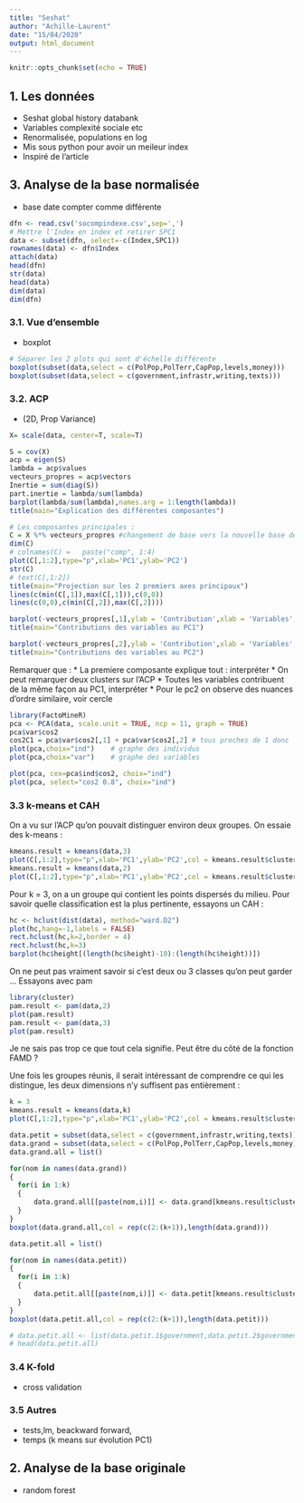 ---
title: "Seshat"
author: "Achille-Laurent"
date: "15/04/2020"
output: html_document
---

```{r setup, include=FALSE}
knitr::opts_chunk$set(echo = TRUE)
```

## 1. Les données
* Seshat global history databank
* Variables complexité sociale etc
* Renormalisée, populations en log
* Mis sous python pour avoir un meileur index
* Inspiré de l'article


## 3. Analyse de la base normalisée
* base date compter comme différente
```{r}
dfn <- read.csv('socompindexe.csv',sep=',')
# Mettre l'Index en index et retirer SPC1
data <- subset(dfn, select=-c(Index,SPC1))
rownames(data) <- dfn$Index
attach(data)
head(dfn)
str(data)
head(data)
dim(data)
dim(dfn)
```
### 3.1. Vue d'ensemble
* boxplot
```{r}
# Séparer les 2 plots qui sont d'échelle différente
boxplot(subset(data,select = c(PolPop,PolTerr,CapPop,levels,money)))
boxplot(subset(data,select = c(government,infrastr,writing,texts)))
```

### 3.2. ACP
* (2D, Prop Variance)
```{r}
X= scale(data, center=T, scale=T) 

S = cov(X)
acp = eigen(S)
lambda = acp$values
vecteurs_propres = acp$vectors
Inertie = sum(diag(S))
part.inertie = lambda/sum(lambda)
barplot(lambda/sum(lambda),names.arg = 1:length(lambda))
title(main="Explication des différentes composantes")

# Les composantes principales : 
C = X %*% vecteurs_propres #changement de base vers la nouvelle base des composantes principales
dim(C)
# colnames(C) =   paste("comp", 1:4)
plot(C[,1:2],type="p",xlab='PC1',ylab='PC2')
str(C)
# text(C[,1:2])
title(main="Projection sur les 2 premiers axes principaux")
lines(c(min(C[,1]),max(C[,1])),c(0,0))
lines(c(0,0),c(min(C[,2]),max(C[,2])))

barplot(-vecteurs_propres[,1],ylab = 'Contribution',xlab = 'Variables',names.arg = names(data),axes = TRUE)
title(main="Contributions des variables au PC1")

barplot(-vecteurs_propres[,2],ylab = 'Contribution',xlab = 'Variables',names.arg = names(data),axes = TRUE)
title(main="Contributions des variables au PC2")
```

Remarquer que :
* La premiere composante explique tout : interpréter
* On peut remarquer deux clusters sur l'ACP
* Toutes les variables contribuent de la même façon au PC1, interpréter
* Pour le pc2 on observe des nuances d'ordre similaire, voir cercle
```{r}
library(FactoMineR)
pca <- PCA(data, scale.unit = TRUE, ncp = 11, graph = TRUE)
pca$var$cos2
cos2C1 = pca$var$cos2[,1] + pca$var$cos2[,2] # tous proches de 1 donc  
plot(pca,choix="ind")    # graphe des individus
plot(pca,choix="var")    # graphe des variables 

plot(pca, cex=pca$ind$cos2, choix="ind")
plot(pca, select="cos2 0.8", choix="ind")
```

### 3.3 k-means et CAH
On a vu sur l'ACP qu'on pouvait distinguer environ deux groupes. On essaie des k-means :
```{r}
kmeans.result = kmeans(data,3)
plot(C[,1:2],type="p",xlab='PC1',ylab='PC2',col = kmeans.result$cluster+3)
kmeans.result = kmeans(data,2)
plot(C[,1:2],type="p",xlab='PC1',ylab='PC2',col = kmeans.result$cluster)
```
Pour k = 3, on a un groupe qui contient les points dispersés du milieu.
Pour savoir quelle classification est la plus pertinente, essayons un CAH :
```{r}
hc <- hclust(dist(data), method="ward.D2")
plot(hc,hang=-1,labels = FALSE)
rect.hclust(hc,k=2,border = 4)
rect.hclust(hc,k=3)
barplot(hc$height[(length(hc$height)-10):(length(hc$height))])
```
On ne peut pas vraiment savoir si c'est deux ou 3 classes qu'on peut garder ... Essayons avec pam
```{r}
library(cluster)
pam.result <- pam(data,2)
plot(pam.result)
pam.result <- pam(data,3)
plot(pam.result)
```
Je ne sais pas trop ce que tout cela signifie.
Peut être du côté de la fonction FAMD ?


Une fois les groupes réunis, il serait intéressant de comprendre ce qui les distingue, les deux dimensions n'y suffisent pas entièrement :
```{r}
k = 3
kmeans.result = kmeans(data,k)
plot(C[,1:2],type="p",xlab='PC1',ylab='PC2',col = kmeans.result$cluster)

data.petit = subset(data,select = c(government,infrastr,writing,texts))
data.grand = subset(data,select = c(PolPop,PolTerr,CapPop,levels,money))
data.grand.all = list()

for(nom in names(data.grand))
{
  for(i in 1:k)
  {
      data.grand.all[[paste(nom,i)]] <- data.grand[kmeans.result$cluster==i,nom]
  }
}
boxplot(data.grand.all,col = rep(c(2:(k+1)),length(data.grand)))

data.petit.all = list()

for(nom in names(data.petit))
{
  for(i in 1:k)
  {
      data.petit.all[[paste(nom,i)]] <- data.petit[kmeans.result$cluster==i,nom]
  }
}
boxplot(data.petit.all,col = rep(c(2:(k+1)),length(data.petit)))

# data.petit.all <- list(data.petit.1$government,data.petit.2$government))
# head(data.petit.all)
```


### 3.4 K-fold
* cross validation

### 3.5 Autres
* tests,lm, beackward forward,
* temps (k means sur évolution PC1)

## 2. Analyse de la base originale
* random forest